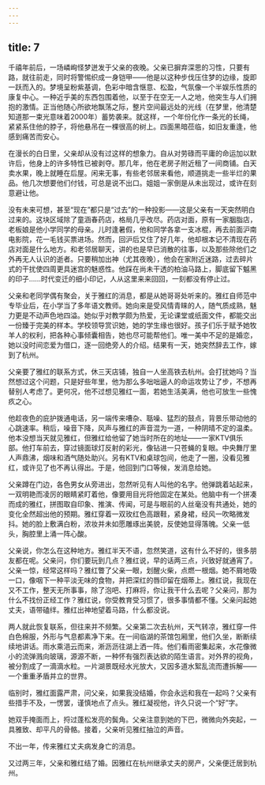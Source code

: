 ```yaml
---
---
---
```

title: 7
---




千禧年前后，一场嶙峋怪梦迸发于父亲的夜晚。父亲已摒弃深思的习性，只要有路，就往前走，同时将警惕织成一身铠甲——他是以这种步伐压住梦的边缘，旋即一跃而入的。梦境呈粉紫基调，色彩中暗含惬意、松盈，气氛像一个半娱乐性质的康复中心。一种近乎美的东西包围着他，以至于在空无一人之地，他突生与人们拥抱的激情。正当他随心所欲地飘荡之际，整片空间最远处的光线（在梦里，他清楚知道那一束光意味着2000年）蓄势袭来。就这样，一个年份化作一条光的长绳，紧紧系住他的脖子，将他悬吊在一棵很高的树上。四面黑暗莅临，如旧友重逢，他感到痛苦而安心。

在漫长的白日里，父亲却从没有过这样的想象力。自从对劳碌而平庸的命运加以默许后，他身上的许多特性已被剥夺。那几年，他在老房子附近租了一间商铺。白天卖水果，晚上就睡在后屋。闲来无事，有些老邻居来看他，顺道挑走一些半烂的果品。他几次想要他们付钱，可总是说不出口。姐姐一家倒是从未出现过，或许在刻意避让他。

没有未来可想，甚至“现在”都只是“过去”的一种投影——这是父亲有一天突然明白过来的。这块区域除了童涵春药店，格局几乎改尽。药店对面，原有一家胭脂店，老板娘是他小学同学的母亲。儿时逢暑假，他和同学各拿一支冰棍，再去前面沪南电影院，花一毛钱买票进场。然而，回沪后又住了好几年，他却根本记不清现在药店对面是什么地方。和老邻居聊天，讲的也是早已消散的往事，以及那些除他们之外再无人认识的逝者。只要稍加出神（尤其夜晚），他会在家附近迷路，过去碎片式的干扰使四周更具迷宫的魅惑性。他踩在尚未干透的柏油马路上，脚底留下魆黑的印子……时代变迁的细小印记，人从这里来来回回，一刻都没有停止过。

父亲和老同学偶有聚会，关于雅红的消息，都是从她哥哥处听来的。雅红自师范中专毕业后，在小学当了多年语文教师。她向来是受风情青睐的人，随气质成熟，魅力更是不动声色地四溢。她似乎对教学颇为热爱，无论课堂或纸面文件，都能交出一份臻于完美的样本。学校领导赏识她，她的学生缘也很好。孩子们乐于赋予她牧羊人的权利，把各种心事倾囊相告，她也尽可能帮他们。唯一美中不足的是婚恋，她以没时间恋爱为借口，逐一回绝旁人的介绍。结果有一天，她突然辞去工作，嫁到了杭州。

父亲要了雅红的联系方式，休三天店铺，独自一人坐高铁去杭州。会打扰她吗？当然想过这个问题，只是好些年里，他为那么多咄咄逼人的命运攻势让了步，不想再替别人考虑了。更何况，他不过想见雅红一面，若她生活美满，他也可放生一些愧疚之心。

他趁夜色的庇护拨通电话，另一端传来嘈杂、聒噪、猛烈的鼓点，背景乐带动他的心跳速率。稍后，噪音下降，风声与雅红的声音混为一道，一种阴晴不定的温柔。他本没想当天就见雅红，但雅红给他留了她当时所在的地址——一家KTV俱乐部。他打车前去，穿过镜面球灯反射的彩光，像钻进一只苍蝇的复眼。中央舞厅里人声鼎沸，烟味和酒气随处助兴。另有KTV和桌球包间，他走了一圈，没看见雅红，或许见了也不再认得出。于是，他回到门口等候，发消息给她。

父亲蹲在门边，各色男女从旁进出，忽然听见有人叫他的名字。他弹跳着站起来，一双明艳而凌厉的眼睛紧盯着他，像要用目光将他固定在某处。他脑中有一个拼凑而成的雅红，拼图取自印象、推演、传闻，可是与眼前的人丝毫没有共通处，她的变化全然超出他的预期。雅红穿着一双玫红色高跟鞋，紧身裙，经风一吹略微发抖。她的脸上敷满白粉，浓妆并未如愿雕琢出美貌，反使她显得落魄。父亲一低头，胸腔里上涌一阵心酸。

父亲说，你怎么在这种地方。雅红半天不语，忽然笑道，这有什么不好的，很多朋友都在呢。父亲问，你们要玩到几点？雅红说，早的话两三点，兴致好就通宵了。父亲一惊，经常这样吗？雅红瞥了父亲一眼，划醒火柴，点燃一根烟。她不屑地吸一口，像咽下一种平淡无味的食物，并把深红的唇印留在烟蒂上。雅红说，我现在又不工作，整天无所事事，除了泡吧、打麻将，你让我干什么去呢？父亲问，那为什么不找份正经工作？雅红说，你受教育受习惯了，很多事情都不懂。父亲问起她丈夫，语带磕绊。雅红出神地望着马路，什么都没说。

两人就此恢复联系，但往来并不频繁。父亲第二次去杭州，天气转凉，雅红穿一件白色棉服，外形与气息都素净下来。在一间临湖的茶馆包厢里，他们久坐，断断续续地讲话。雨水乘浥云而来，淅沥沥往湖上洒一阵。他们看雨密集起来，水花像微小的流弹溅向玻璃，源源不断，一种怀有强烈表达欲的陌生语言。对外界的视角，被分割成了一滴滴水粒。一片湖景既经水光放大，又因多道水絮乱流而遭拆解——一个重重矛盾并立的世界。

临别时，雅红面露严肃，问父亲，如果我没结婚，你会永远和我在一起吗？父亲有些措手不及，一愣罢，谨慎地点了点头。雅红凝视他，许久只说一个“好”字。

她双手掩面而上，捋过蓬松发亮的鬓角。父亲注意到她的下巴，微微向外突起，一具雅致、却平凡的骨骼。接着，父亲听见雅红抽泣的声音。

不出一年，传来雅红丈夫病发身亡的消息。

又过两三年，父亲和雅红结了婚。因雅红在杭州继承丈夫的房产，父亲便迁居到杭州。
